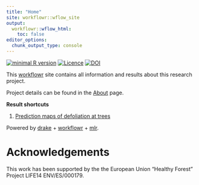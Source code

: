 ```yaml
---
title: "Home"
site: workflowr::wflow_site
output:
  workflowr::wflow_html:
    toc: false
editor_options:
  chunk_output_type: console
---
```


[![minimal R version](https://img.shields.io/badge/R%3E%3D-3.6.0-brightgreen.svg)](https://cran.r-project.org/) [![Licence](https://img.shields.io/github/license/mashape/apistatus.svg)](http://choosealicense.com/licenses/mit/)
[![DOI](https://zenodo.org/badge/DOI/10.5281/zenodo.2582969.svg)](https://doi.org/10.5281/zenodo.2582969)

This [workflowr]() site contains all information and results about this research project.

Project details can be found in the [About](about.html) page.

**Result shortcuts**

1. [Prediction maps of defoliation at trees](report-defoliation.html)

Powered by [drake](https://github.com/ropensci/drake) + [workflowr](https://github.com/jdblischak/workflowr) + [mlr](https://github.com/mlr-org/mlr).

# Acknowledgements

This work has been supported by the the European Union "Healthy Forest" Project LIFE14 ENV/ES/000179.
